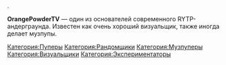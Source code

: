 {{Пупер
|title1=OrangePowderTV
|image1=
|имя_фамилия=Григорий Пластеев
|image2=
|сферы_творчества=RYTP, RYTPMV
|город=
|когда_начал=7 октября 2012
|канал=[https://www.youtube.com/user/OrangePowderTV OrangePowderTV], [https://www.youtube.com/channel/UC3-TIGkSodSotroWZcVI0iQ Fle], [https://www.youtube.com/channel/UCfw_3T_hQD8Sye2B8XC0G_g zaря (для музпупов)]
|соцсети=
}}.

'''OrangePowderTV''' — один из основателей современного RYTP-андерграунда. Известен как очень хороший визуальщик, также иногда делает музпупы. 

[[Категория:Пуперы]]
[[Категория:Рандомщики]]
[[Категория:Музпуперы]]
[[Категория:Визуальщики]]
[[Категория:Экспериментаторы]]